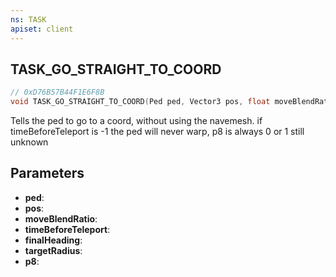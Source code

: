 ```yaml
---
ns: TASK
apiset: client
---
```

## TASK_GO_STRAIGHT_TO_COORD

```c
// 0xD76B57B44F1E6F8B
void TASK_GO_STRAIGHT_TO_COORD(Ped ped, Vector3 pos, float moveBlendRatio, int timeBeforeTeleport, float finalHeading, float targetRadius, int p8);
```

Tells the ped to go to a coord, without using the navemesh. if timeBeforeTeleport is -1 the ped will never warp, p8 is always 0 or 1 still unknown

## Parameters
* **ped**:
* **pos**:
* **moveBlendRatio**:
* **timeBeforeTeleport**:
* **finalHeading**:
* **targetRadius**:
* **p8**:
